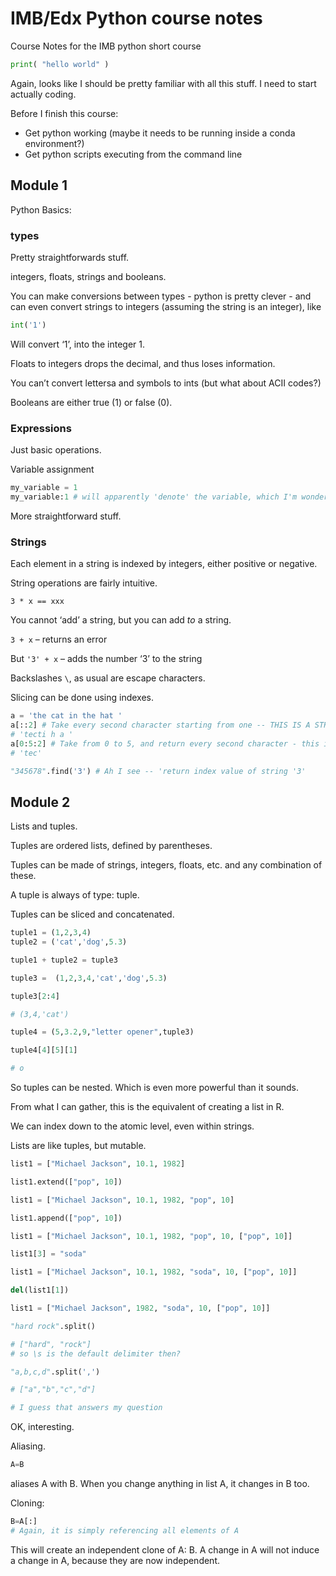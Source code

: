 IMB/Edx Python course notes
===========================

Course Notes for the IMB python short course

```python
print( "hello world" )
```

Again, looks like I should be pretty familiar with all this stuff. I need to start actually coding.

[//]: # ( OK, I think I see the problem now, when I start Rmd. python won't start --- WHY!? )
[//]: # ( Same thing happened when I tried to execute a .py program from the command line -- I need to fix this )

Before I finish this course:

- Get python working (maybe it needs to be running inside a conda environment?)
- Get python scripts executing from the command line

Module 1
--------

Python Basics: 

### types ###

Pretty straightforwards stuff.

integers, floats, strings and booleans.

You can make conversions between types - python is pretty clever - and can even convert strings to integers (assuming the string is an integer), like

```python
int('1')
```

Will convert '1', into the integer 1.

Floats to integers drops the decimal, and thus loses information.

You can't convert lettersa and symbols to ints (but what about ACII codes?)

Booleans are either true (1) or false (0).

### Expressions ###

Just basic operations.

Variable assignment

```python
my_variable = 1
my_variable:1 # will apparently 'denote' the variable, which I'm wondering how this is different from assignment??
```

More straightforward stuff.

### Strings ###

Each element in a string is indexed by integers, either positive or negative.

String operations are fairly intuitive.

    3 * x == xxx

You cannot 'add' a string, but you can add *to* a string.

`3 + x` -- returns an error

But `'3' + x` -- adds the number '3' to the string

Backslashes `\`, as usual are escape characters.

Slicing can be done using indexes.

```python
a = 'the cat in the hat '
a[::2] # Take every second character starting from one -- THIS IS A STRIDE VALUE
# 'tecti h a '
a[0:5:2] # Take from 0 to 5, and return every second character - this is slicing
# 'tec'

"345678".find('3') # Ah I see -- 'return index value of string '3'
```

Module 2
--------

Lists and tuples.


Tuples are ordered lists, defined by parentheses.

Tuples can be made of strings, integers, floats, etc. and any combination of these.

A tuple is always of type: tuple.

Tuples can be sliced and concatenated.

```python
tuple1 = (1,2,3,4)
tuple2 = ('cat','dog',5.3)

tuple1 + tuple2 = tuple3

tuple3 =  (1,2,3,4,'cat','dog',5.3)

tuple3[2:4]

# (3,4,'cat')

tuple4 = (5,3.2,9,"letter opener",tuple3)

tuple4[4][5][1]

# o

```

So tuples can be nested. Which is even more powerful than it sounds.

From what I can gather, this is the equivalent of creating a list in R.

We can index down to the atomic level, even within strings.

Lists are like tuples, but mutable.

```python

list1 = ["Michael Jackson", 10.1, 1982]

list1.extend(["pop", 10])

list1 = ["Michael Jackson", 10.1, 1982, "pop", 10]

list1.append(["pop", 10])

list1 = ["Michael Jackson", 10.1, 1982, "pop", 10, ["pop", 10]]

list1[3] = "soda"

list1 = ["Michael Jackson", 10.1, 1982, "soda", 10, ["pop", 10]]

del(list1[1])

list1 = ["Michael Jackson", 1982, "soda", 10, ["pop", 10]]

"hard rock".split()

# ["hard", "rock"]
# so \s is the default delimiter then?

"a,b,c,d".split(',')

# ["a","b","c","d"]

# I guess that answers my question

```

OK, interesting.

Aliasing.

```python
A=B

```

aliases A with B. When you change anything in list A, it changes in B too.

Cloning:

```python
B=A[:]
# Again, it is simply referencing all elements of A
```

This will create an independent clone of A: B. A change in A will not induce a change in A, because they are now independent.














